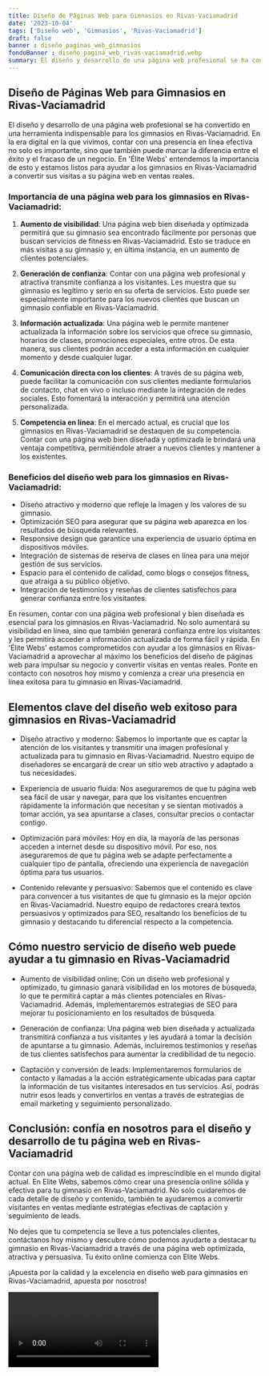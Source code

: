 ```yaml
---
title: Diseño de Páginas Web para Gimnasios en Rivas-Vaciamadrid
date: '2023-10-04'
tags: ['Diseño web', 'Gimnasios', 'Rivas-Vaciamadrid']
draft: false
banner : diseño_paginas_web_gimnasios
fondoBanner : diseño_pagina_web_rivas-vaciamadrid.webp
summary: El diseño y desarrollo de una página web profesional se ha convertido en una herramienta indispensable para los gimnasios en RivasVaciamadrid. En la era digital en la que vivimos, contar con una presencia en línea efectiva no solo es importante, sino que también puede marcar la diferencia entre el éxito y el fracaso de un negocio. En 'Élite Webs' entendemos la importancia de esto y estamos listos para ayudar a los gimnasios en RivasVaciamadrid a convertir sus visitas a su página web en ventas reales.
---
```


## Diseño de Páginas Web para Gimnasios en Rivas-Vaciamadrid

El diseño y desarrollo de una página web profesional se ha convertido en una herramienta indispensable para los gimnasios en Rivas-Vaciamadrid. En la era digital en la que vivimos, contar con una presencia en línea efectiva no solo es importante, sino que también puede marcar la diferencia entre el éxito y el fracaso de un negocio. En 'Élite Webs' entendemos la importancia de esto y estamos listos para ayudar a los gimnasios en Rivas-Vaciamadrid a convertir sus visitas a su página web en ventas reales.

### Importancia de una página web para los gimnasios en Rivas-Vaciamadrid:

1. **Aumento de visibilidad**: Una página web bien diseñada y optimizada permitirá que su gimnasio sea encontrado fácilmente por personas que buscan servicios de fitness en Rivas-Vaciamadrid. Esto se traduce en más visitas a su gimnasio y, en última instancia, en un aumento de clientes potenciales.

2. **Generación de confianza**: Contar con una página web profesional y atractiva transmite confianza a los visitantes. Les muestra que su gimnasio es legítimo y serio en su oferta de servicios. Esto puede ser especialmente importante para los nuevos clientes que buscan un gimnasio confiable en Rivas-Vaciamadrid.

3. **Información actualizada**: Una página web le permite mantener actualizada la información sobre los servicios que ofrece su gimnasio, horarios de clases, promociones especiales, entre otros. De esta manera, sus clientes podrán acceder a esta información en cualquier momento y desde cualquier lugar.

4. **Comunicación directa con los clientes**: A través de su página web, puede facilitar la comunicación con sus clientes mediante formularios de contacto, chat en vivo o incluso mediante la integración de redes sociales. Esto fomentará la interacción y permitirá una atención personalizada.

5. **Competencia en línea**: En el mercado actual, es crucial que los gimnasios en Rivas-Vaciamadrid se destaquen de su competencia. Contar con una página web bien diseñada y optimizada le brindará una ventaja competitiva, permitiéndole atraer a nuevos clientes y mantener a los existentes.

### Beneficios del diseño web para los gimnasios en Rivas-Vaciamadrid:

- Diseño atractivo y moderno que refleje la imagen y los valores de su gimnasio.
- Optimización SEO para asegurar que su página web aparezca en los resultados de búsqueda relevantes.
- Responsive design que garantice una experiencia de usuario óptima en dispositivos móviles.
- Integración de sistemas de reserva de clases en línea para una mejor gestión de sus servicios.
- Espacio para el contenido de calidad, como blogs o consejos fitness, que atraiga a su público objetivo.
- Integración de testimonios y reseñas de clientes satisfechos para generar confianza entre los visitantes.

En resumen, contar con una página web profesional y bien diseñada es esencial para los gimnasios en Rivas-Vaciamadrid. No solo aumentará su visibilidad en línea, sino que también generará confianza entre los visitantes y les permitirá acceder a información actualizada de forma fácil y rápida. En 'Élite Webs' estamos comprometidos con ayudar a los gimnasios en Rivas-Vaciamadrid a aprovechar al máximo los beneficios del diseño de páginas web para impulsar su negocio y convertir visitas en ventas reales. Ponte en contacto con nosotros hoy mismo y comienza a crear una presencia en línea exitosa para tu gimnasio en Rivas-Vaciamadrid.

<GifSeo />

<Cta />

## Elementos clave del diseño web exitoso para gimnasios en Rivas-Vaciamadrid

- Diseño atractivo y moderno: Sabemos lo importante que es captar la atención de los visitantes y transmitir una imagen profesional y actualizada para tu gimnasio en Rivas-Vaciamadrid. Nuestro equipo de diseñadores se encargará de crear un sitio web atractivo y adaptado a tus necesidades.

- Experiencia de usuario fluida: Nos aseguraremos de que tu página web sea fácil de usar y navegar, para que los visitantes encuentren rápidamente la información que necesitan y se sientan motivados a tomar acción, ya sea apuntarse a clases, consultar precios o contactar contigo.

- Optimización para móviles: Hoy en día, la mayoría de las personas acceden a internet desde su dispositivo móvil. Por eso, nos aseguraremos de que tu página web se adapte perfectamente a cualquier tipo de pantalla, ofreciendo una experiencia de navegación óptima para tus usuarios.

- Contenido relevante y persuasivo: Sabemos que el contenido es clave para convencer a tus visitantes de que tu gimnasio es la mejor opción en Rivas-Vaciamadrid. Nuestro equipo de redactores creará textos persuasivos y optimizados para SEO, resaltando los beneficios de tu gimnasio y destacando tu diferencial respecto a la competencia.

## Cómo nuestro servicio de diseño web puede ayudar a tu gimnasio en Rivas-Vaciamadrid

- Aumento de visibilidad online: Con un diseño web profesional y optimizado, tu gimnasio ganará visibilidad en los motores de búsqueda, lo que te permitirá captar a más clientes potenciales en Rivas-Vaciamadrid. Además, implementaremos estrategias de SEO para mejorar tu posicionamiento en los resultados de búsqueda.

- Generación de confianza: Una página web bien diseñada y actualizada transmitirá confianza a tus visitantes y les ayudará a tomar la decisión de apuntarse a tu gimnasio. Además, incluiremos testimonios y reseñas de tus clientes satisfechos para aumentar la credibilidad de tu negocio.

- Captación y conversión de leads: Implementaremos formularios de contacto y llamadas a la acción estratégicamente ubicadas para captar la información de tus visitantes interesados en tus servicios. Así, podrás nutrir esos leads y convertirlos en ventas a través de estrategias de email marketing y seguimiento personalizado.

## Conclusión: confía en nosotros para el diseño y desarrollo de tu página web en Rivas-Vaciamadrid

Contar con una página web de calidad es imprescindible en el mundo digital actual. En Elite Webs, sabemos cómo crear una presencia online sólida y efectiva para tu gimnasio en Rivas-Vaciamadrid. No solo cuidaremos de cada detalle de diseño y contenido, también te ayudaremos a convertir visitantes en ventas mediante estrategias efectivas de captación y seguimiento de leads.

No dejes que tu competencia se lleve a tus potenciales clientes, contáctanos hoy mismo y descubre cómo podemos ayudarte a destacar tu gimnasio en Rivas-Vaciamadrid a través de una página web optimizada, atractiva y persuasiva. Tu éxito online comienza con Elite Webs.

¡Apuesta por la calidad y la excelencia en diseño web para gimnasios en Rivas-Vaciamadrid, apuesta por nosotros!

<Video />

<CtaBot job='Gimnasios' city='Rivas-Vaciamadrid'/>

<Gmaps query='Rivas-Vaciamadrid+españa+maps' />